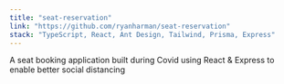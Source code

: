 ```yaml
---
title: "seat-reservation"
link: "https://github.com/ryanharman/seat-reservation"
stack: "TypeScript, React, Ant Design, Tailwind, Prisma, Express"
---
```


A seat booking application built during Covid using React & Express to enable
better social distancing
